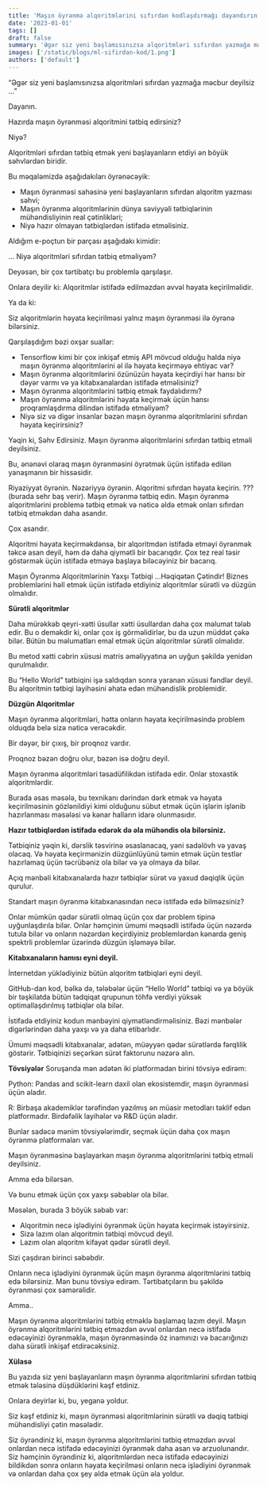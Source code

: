 ```yaml
---
title: 'Maşın öyrənmə alqoritmlərini sıfırdan kodlaşdırmağı dayandırın!'
date: '2023-01-01'
tags: []
draft: false
summary: 'Əgər siz yeni başlamısınızsa alqoritmləri sıfırdan yazmağa məcbur deyilsiz ...'
images: ['/static/blogs/ml-sifirdan-kod/1.png']
authors: ['default']
---
```


“Əgər siz yeni başlamısınızsa alqoritmləri sıfırdan yazmağa məcbur deyilsiz ...”

Dayanın.

Hazırda maşın öyrənməsi alqoritmini tətbiq edirsiniz?

Niyə?

Alqoritmləri sıfırdan tətbiq etmək yeni başlayanların etdiyi ən böyük səhvlərdən biridir.

Bu məqaləmizdə aşağıdakıları öyrənəcəyik:

-   Maşın öyrənməsi sahəsinə yeni başlayanların sıfırdan alqoritm yazması səhvi;
-   Maşın öyrənmə alqoritmlərinin dünya səviyyəli tətbiqlərinin mühəndisliyinin real çətinlikləri;
-   Niyə hazır olmayan tətbiqlərdən istifadə etməlisiniz.

Aldığım e-poçtun bir parçası aşağıdakı kimidir:

… Niyə alqoritmləri sıfırdan tətbiq etməliyəm?

Deyəsən, bir çox tərtibatçı bu problemlə qarşılaşır.

Onlara deyilir ki: Alqoritmlər istifadə edilməzdən əvvəl həyata keçirilməlidir.

Ya da ki:

Siz alqoritmlərin həyata keçirilməsi yalnız maşın öyrənməsi ilə öyrənə bilərsiniz.

Qarşılaşdığım bəzi oxşar suallar:

-   Tensorflow kimi bir çox inkişaf etmiş API mövcud olduğu halda niyə maşın öyrənmə alqoritmlərini əl ilə həyata keçirməyə ehtiyac var?
-   Maşın öyrənmə alqoritmlərini özünüzün həyata keçirdiyi hər hansı bir dəyər varmı və ya kitabxanalardan istifadə etməlisiniz?
-   Maşın öyrənmə alqoritmlərini tətbiq etmək faydalıdırmı?
-   Maşın öyrənmə alqoritmlərini həyata keçirmək üçün hansı proqramlaşdırma dilindən istifadə etməliyəm?
-   Niyə siz və digər insanlar bəzən maşın öyrənmə alqoritmlərini sıfırdan həyata keçirirsiniz?

Yəqin ki, Səhv Edirsiniz. Maşın öyrənmə alqoritmlərini sıfırdan tətbiq etməli deyilsiniz.

Bu, ənənəvi olaraq maşın öyrənməsini öyrətmək üçün istifadə edilən yanaşmanın bir hissəsidir.

Riyaziyyat öyrənin. Nəzəriyyə öyrənin. Alqoritmi sıfırdan həyata keçirin. ??? (burada sehr baş verir). Maşın öyrənmə tətbiq edin. Maşın öyrənmə alqoritmlərini problemə tətbiq etmək və nəticə əldə etmək onları sıfırdan tətbiq etməkdən daha asandır.

Çox asandır.

Alqoritmi həyata keçirməkdənsə, bir alqoritmdən istifadə etməyi öyrənmək təkcə asan deyil, həm də daha qiymətli bir bacarıqdır. Çox tez real təsir göstərmək üçün istifadə etməyə başlaya biləcəyiniz bir bacarıq.

Maşın Öyrənmə Alqoritmlərinin Yaxşı Tətbiqi ...Həqiqətən Çətindir! Biznes problemlərini həll etmək üçün istifadə etdiyiniz alqoritmlər sürətli və düzgün olmalıdır.

**Sürətli alqoritmlər**

Daha mürəkkəb qeyri-xətti üsullar xətti üsullardan daha çox məlumat tələb edir. Bu o deməkdir ki, onlar çox iş görməlidirlər, bu da uzun müddət çəkə bilər. Bütün bu məlumatları emal etmək üçün alqoritmlər sürətli olmalıdır.

Bu metod xətti cəbrin xüsusi matris əməliyyatına ən uyğun şəkildə yenidən qurulmalıdır.

Bu “Hello World” tətbiqini işə saldıqdan sonra yaranan xüsusi fəndlər deyil. Bu alqoritmin tətbiqi layihəsini əhatə edən mühəndislik problemidir.

**Düzgün Alqoritmlər**

Maşın öyrənmə alqoritmləri, hətta onların həyata keçirilməsində problem olduqda belə sizə nəticə verəcəkdir.

Bir dəyər, bir çıxış, bir proqnoz vardır.

Proqnoz bəzən doğru olur, bəzən isə doğru deyil.

Maşın öyrənmə alqoritmləri təsadüfilikdən istifadə edir. Onlar stoxastik alqoritmlərdir.

Burada əsas məsələ, bu texnikanı dərindən dərk etmək və həyata keçirilməsinin gözlənildiyi kimi olduğunu sübut etmək üçün işlərin işlənib hazırlanması məsələsi və kənar halların idarə olunmasıdır.

**Hazır tətbiqlərdən istifadə edərək də əla mühəndis ola bilərsiniz.**

Tətbiqiniz yəqin ki, dərslik təsvirinə əsaslanacaq, yəni sadəlövh və yavaş olacaq. Və həyata keçirmənizin düzgünlüyünü təmin etmək üçün testlər hazırlamaq üçün təcrübəniz ola bilər və ya olmaya da bilər.

Açıq mənbəli kitabxanalarda hazır tətbiqlər sürət və yaxud dəqiqlik üçün qurulur.

Standart maşın öyrənmə kitabxanasından necə istifadə edə bilməzsiniz?

Onlar mümkün qədər sürətli olmaq üçün çox dar problem tipinə uyğunlaşdırıla bilər. Onlar həmçinin ümumi məqsədli istifadə üçün nəzərdə tutula bilər və onların nəzərdən keçirdiyiniz problemlərdən kənarda geniş spektrli problemlər üzərində düzgün işləməyə bilər.

**Kitabxanaların hamısı eyni deyil.**

İnternetdən yüklədiyiniz bütün alqoritm tətbiqləri eyni deyil.

GitHub-dan kod, bəlkə də, tələbələr üçün “Hello World” tətbiqi və ya böyük bir təşkilatda bütün tədqiqat qrupunun töhfə verdiyi yüksək optimallaşdırılmış tətbiqlər ola bilər.

İstifadə etdiyiniz kodun mənbəyini qiymətləndirməlisiniz. Bəzi mənbələr digərlərindən daha yaxşı və ya daha etibarlıdır.

Ümumi məqsədli kitabxanalar, adətən, müəyyən qədər sürətlərdə fərqlilik göstərir. Tətbiqinizi seçərkən sürət faktorunu nəzərə alın.

**Tövsiyələr** Soruşanda mən adətən iki platformadan birini tövsiyə edirəm:

  

Python: Pandas and scikit-learn daxil olan ekosistemdir, maşın öyrənməsi üçün əladır.

R: Birbaşa akademiklər tərəfindən yazılmış ən müasir metodları təklif edən platformadır. Birdəfəlik layihələr və R&D üçün əladır.

Bunlar sadəcə mənim tövsiyələrimdir, seçmək üçün daha çox maşın öyrənmə platformaları var.

Maşın öyrənməsinə başlayarkən maşın öyrənmə alqoritmlərini tətbiq etməli deyilsiniz.

Amma edə bilərsən.

Və bunu etmək üçün çox yaxşı səbəblər ola bilər.

Məsələn, burada 3 böyük səbəb var:

-   Alqoritmin necə işlədiyini öyrənmək üçün həyata keçirmək istəyirsiniz.
-   Sizə lazım olan alqoritmin tətbiqi mövcud deyil.
-   Lazım olan alqoritm kifayət qədər sürətli deyil.

Sizi çaşdıran birinci səbəbdir.

Onların necə işlədiyini öyrənmək üçün maşın öyrənmə alqoritmlərini tətbiq edə bilərsiniz. Mən bunu tövsiyə edirəm. Tərtibatçıların bu şəkildə öyrənməsi çox səmərəlidir.

Amma..

Maşın öyrənmə alqoritmlərini tətbiq etməklə başlamaq lazım deyil. Maşın öyrənmə alqoritmlərini tətbiq etməzdən əvvəl onlardan necə istifadə edəcəyinizi öyrənməklə, maşın öyrənməsində öz inamınızı və bacarığınızı daha sürətli inkişaf etdirəcəksiniz.

**Xülasə**

Bu yazıda siz yeni başlayanların maşın öyrənmə alqoritmlərini sıfırdan tətbiq etmək tələsinə düşdüklərini kəşf etdiniz.

Onlara deyirlər ki, bu, yeganə yoldur.

Siz kəşf etdiniz ki, maşın öyrənməsi alqoritmlərinin sürətli və dəqiq tətbiqi mühəndisliyi çətin məsələdir.

Siz öyrəndiniz ki, maşın öyrənmə alqoritmlərini tətbiq etməzdən əvvəl onlardan necə istifadə edəcəyinizi öyrənmək daha asan və arzuolunandır. Siz həmçinin öyrəndiniz ki, alqoritmlərdən necə istifadə edəcəyinizi bildikdən sonra onların həyata keçirilməsi onların necə işlədiyini öyrənmək və onlardan daha çox şey əldə etmək üçün əla yoldur.
